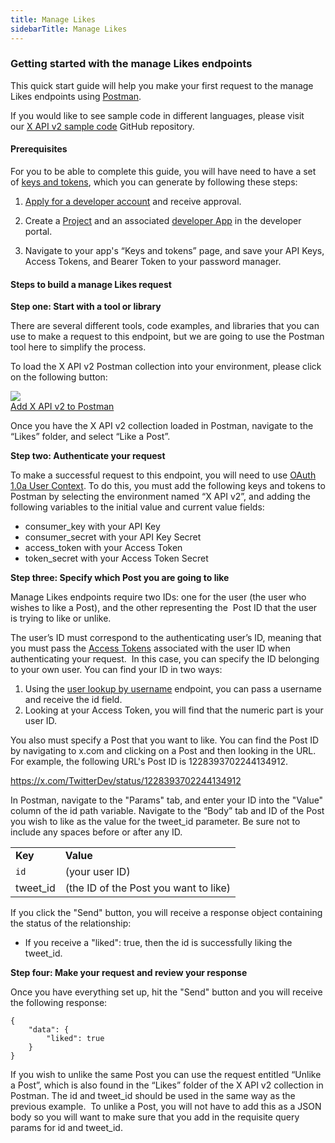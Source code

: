 ---
title: Manage Likes
sidebarTitle: Manage Likes
---


### Getting started with the manage Likes endpoints

This quick start guide will help you make your first request to the manage Likes endpoints using [Postman](/tutorials/postman-getting-started).

If you would like to see sample code in different languages, please visit our [X API v2 sample code](https://github.com/xdevplatform/Twitter-API-v2-sample-code) GitHub repository. 


#### Prerequisites

For you to be able to complete this guide, you will have need to have a set of [keys and tokens](/resources/fundamentals/authentication), which you can generate by following these steps:

1.  [Apply for a developer account](https://developer.x.com/en/apply-for-access) and receive approval.
2.  Create a [Project](/resources/fundamentals/projects) and an associated [developer App](/resources/fundamentals/developer-apps) in the developer portal.

3.  Navigate to your app's “Keys and tokens” page, and save your API Keys, Access Tokens, and Bearer Token to your password manager.


#### Steps to build a manage Likes request

**Step one: Start with a tool or library**

There are several different tools, code examples, and libraries that you can use to make a request to this endpoint, but we are going to use the Postman tool here to simplify the process.

To load the X API v2 Postman collection into your environment, please click on the following button:

[![](https://cdn.cms-twdigitalassets.com/content/dam/developer-twitter/m1_vnext/carat.svg)<br/>Add X API v2 to Postman](https://t.co/twitter-api-postman)

Once you have the X API v2 collection loaded in Postman, navigate to the “Likes” folder, and select “Like a Post”.

**Step two: Authenticate your request**

To make a successful request to this endpoint, you will need to use [OAuth 1.0a User Context](/resources/fundamentals/authentication). To do this, you must add the following keys and tokens to Postman by selecting the environment named “X API v2”, and adding the following variables to the initial value and current value fields:

* consumer_key with your API Key
* consumer_secret with your API Key Secret
* access_token with your Access Token
* token_secret with your Access Token Secret
     

**Step three: Specify which Post you are going to like**

Manage Likes endpoints require two IDs: one for the user (the user who wishes to like a Post), and the other representing the  Post ID that the user is trying to like or unlike. 

The user’s ID must correspond to the authenticating user’s ID, meaning that you must pass the [Access Tokens](/resources/fundamentals/authentication#obtaining-access-tokens-using-3-legged-oauth-flow) associated with the user ID when authenticating your request.  In this case, you can specify the ID belonging to your own user. You can find your ID in two ways:

1.  Using the [user lookup by username](/x-api/users/user-lookup-by-id) endpoint, you can pass a username and receive the id field. 
2.  Looking at your Access Token, you will find that the numeric part is your user ID.
     

You also must specify a Post that you want to like. You can find the Post ID by navigating to x.com and clicking on a Post and then looking in the URL. For example, the following URL's Post ID is 1228393702244134912.

https://x.com/TwitterDev/status/1228393702244134912

In Postman, navigate to the "Params" tab, and enter your ID into the "Value" column of the id path variable. Navigate to the “Body” tab and ID of the Post you wish to like as the value for the tweet_id parameter. Be sure not to include any spaces before or after any ID.

|     |     |
| :--- | :--- |
| **Key** | **Value** |
| `id` | (your user ID) |
| tweet_id | (the ID of the Post you want to like) |


If you click the "Send" button, you will receive a response object containing the status of the relationship:

* If you receive a "liked": true, then the id is successfully liking the tweet_id.
     

**Step four: Make your request and review your response**

Once you have everything set up, hit the "Send" button and you will receive the following response:

```
{
    "data": {
        "liked": true
    }
}
```

If you wish to unlike the same Post you can use the request entitled “Unlike a Post”, which is also found in the “Likes” folder of the X API v2 collection in Postman. The id and tweet_id should be used in the same way as the previous example.  To unlike a Post, you will not have to add this as a JSON body so you will want to make sure that you add in the requisite query params for id and tweet_id.


